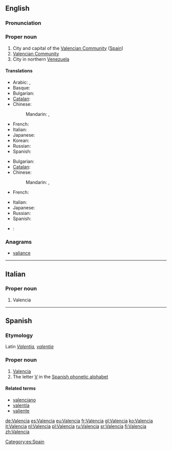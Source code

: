 {{also|València|valencià|valência|valència}}
==English==
{{wikipedia|Valencia (autonomous community)}}
{{wikipedia}}

===Pronunciation===
{{rfp|lang=en}}

===Proper noun===
{{en-proper noun}}

# City and capital of the [[Valencian Community]] ([[Spain]])
# [[Valencian Community]]
# City in northern [[Venezuela]]

====Translations====
{{trans-top|capital of the Valencian Community}}
* Arabic: {{t-|ar|فالنسيا|f|tr=falinsiya|sc=Arab}}, {{qualifier|archaic}} {{t-|ar|بلنسيا|f|tr=bilinsia|sc=Arab}}
* Basque: {{t|eu|Valentzia}}
* Bulgarian: {{t-|bg|Валенсия|f|tr=Valénsija|sc=Cyrl}}
* [[Catalan]]: {{t-|ca|València|f}}
* Chinese:
*: Mandarin: {{t|cmn|巴倫西亞|sc=Hani}}, {{t|cmn|巴伦西亚|tr=Wǎlúnxīyǎ|sc=Hani}}
{{trans-mid}}
* French: {{t+|fr|Valence|f}}
* Italian: {{t+|it|Valencia|f}}
* Japanese: {{t-|ja|バレンシア|tr=Barenshia}}
* Korean: {{t-|ko|발렌시아|tr=Ballensia|sc=Kore}}
* Russian: {{t+|ru|Валенсия|f|tr=Valénsija|sc=Cyrl}}
* Spanish: {{t+|es|Valencia|f}}
{{trans-bottom}}

{{trans-top|city in Venezuala}}
* Bulgarian: {{t-|bg|Валенсия|f|tr=Valénsija|sc=Cyrl}}
* [[Catalan]]: {{t-|ca|Valencia|f}}
* Chinese:
*: Mandarin: {{t|cmn|巴倫西亞|sc=Hani}}, {{t|cmn|巴伦西亚|tr=Wǎlúnxīyǎ|sc=Hani}}
* French: {{t+|fr|Valencia|f}}
{{trans-mid}}
* Italian: {{t+|it|Valencia|f}}
* Japanese: {{t-|ja|バレンシア|tr=Barenshia}}
* Russian: {{t+|ru|Валенсия|f|tr=Valénsija|sc=Cyrl}}
* Spanish: {{t+|es|Valencia|f}}
{{trans-bottom}}

{{checktrans-top}}
* {{ttbc|pt}}: {{t-|pt|Valência}}
{{trans-bottom}}

===Anagrams===
* [[valiance#English|valiance]]

----

==Italian==

===Proper noun===
{{it-proper noun|g=f}}

# Valencia

----

==Spanish==

===Etymology===
Latin ''[[Valentia]], [[valentia]]''

===Proper noun===
{{es-proper noun}}

# [[#English|Valencia]]
# The letter [[V]] in the [[:Appendix:Spanish phonetic alphabet|Spanish phonetic alphabet]]

====Related terms====
* [[valenciano]]
* [[valentía]]
* [[valiente]]

[[Category:es:Spain]]

[[de:Valencia]]
[[es:Valencia]]
[[eu:Valencia]]
[[fr:Valencia]]
[[gl:Valencia]]
[[ko:Valencia]]
[[it:Valencia]]
[[nl:Valencia]]
[[pl:Valencia]]
[[ru:Valencia]]
[[sr:Valencia]]
[[fi:Valencia]]
[[zh:Valencia]]